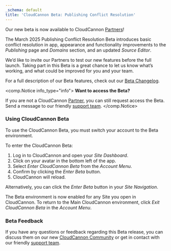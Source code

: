 ```yaml
---
_schema: default
title: 'CloudCannon Beta: Publishing Conflict Resolution'
---
```

Our new beta is now available to CloudCannon [Partners](/partner-program/)!

The March 2025 Publishing Conflict Resolution Beta introduces basic conflict resolution in app, appearance and functionality improvements to the *Publishing* page and *Domains* section, and an updated *Source Editor*.

We’d like to invite our Partners to test our new features before the full launch. Taking part in this Beta is a great chance to let us know what’s working, and what could be improved for you and your team.

For a full description of our Beta features, check out our [Beta Changelog](documentation/articles/beta-changelog/).

<comp.Notice info_type="info">
  **Want to access the Beta?**

  If you are not a CloudCannon [Partner](/partner-program/), you can still request access the Beta. Send a message to our friendly [support team](/support/).
</comp.Notice>

### Using CloudCannon Beta

To use the CloudCannon Beta, you must switch your account to the Beta environment.

To enter the CloudCannon Beta:

1. Log in to CloudCannon and open your *Site Dashboard*.
2. Click on your avatar in the bottom left of the app.
3. Select *Enter CloudCannon Beta* from the *Account Menu*.
4. Confirm by clicking the *Enter Beta* button.
5. CloudCannon will reload.

Alternatively, you can click the *Enter Beta* button in your *Site Navigation*.

The Beta environment is now enabled for any Site you open in CloudCannon. To return to the Main CloudCannon environment, click *Exit CloudCannon Beta* in the *Account Menu*.

### Beta Feedback

If you have any questions or feedback regarding this Beta release, you can discuss them on our new [CloudCannon Community](https://community.cloudcannon.com/) or get in contact with our friendly [support team](/support/).
